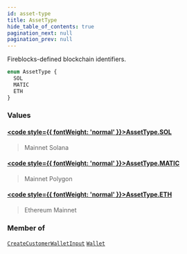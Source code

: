 ```yaml
---
id: asset-type
title: AssetType
hide_table_of_contents: true
pagination_next: null
pagination_prev: null
---
```








Fireblocks-defined blockchain identifiers.

```graphql
enum AssetType {
  SOL
  MATIC
  ETH
}
```


### Values

#### [<code style={{ fontWeight: 'normal' }}>AssetType.<b>SOL</b></code>](#) 
> Mainnet Solana
> 

#### [<code style={{ fontWeight: 'normal' }}>AssetType.<b>MATIC</b></code>](#) 
> Mainnet Polygon
> 

#### [<code style={{ fontWeight: 'normal' }}>AssetType.<b>ETH</b></code>](#) 
> Ethereum Mainnet
> 



### Member of

[`CreateCustomerWalletInput`](/api/inputs/create-customer-wallet-input)  <Badge class="secondary" text="input"/><Bullet />[`Wallet`](/api/objects/wallet)  <Badge class="secondary" text="object"/>



